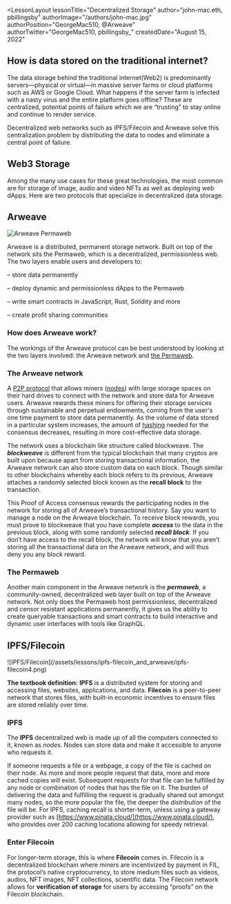 
<LessonLayout
   lessonTitle="Decentralized Storage" 
   author="john-mac.eth, pbillingsby"
   authorImage="/authors/john-mac.jpg"
   authorPosition="GeorgeMac510, @Arweave"
   authorTwitter="GeorgeMac510, pbillingsby_"
   createdDate="August 15, 2022"
>
## How is data stored on the traditional internet?

The data storage behind the
traditional internet(Web2) is predominantly servers—physical or virtual—in
massive server farms or cloud platforms such as AWS or Google Cloud. What
happens if the server farm is infected with a nasty virus and the entire
platform goes offline? These are centralized, potential points of failure which
we are “trusting” to stay online and continue to render service.

Decentralized web networks such as IPFS/Filecoin and Arweave solve this
centralization problem by distributing the data to nodes and eliminate a
central point of failure.

## Web3 Storage

Among the many use cases for these great technologies, the most common are for
storage of image, audio and video NFTs as well as deploying web dApps. Here are
two protocols that specialize in decentralized data storage.

## Arweave

![Arweave Permaweb](/assets/lessons/ipfs-filecoin_and_arweave/arweave6.png)

Arweave is a distributed, permanent storage network. Built on top of the network
sits the Permaweb, which is a decentralized, permissionless web. The two layers
enable users and developers to:

&#8211; store data permanently

&#8211; deploy dynamic and permissionless dApps to the Permaweb

&#8211; write smart contracts in JavaScript, Rust, Solidity and more

&#8211; create profit sharing communities

### How does Arweave work?

The workings of the Arweave protocol can be best understood by looking at the
two layers involved: the Arweave network
and [the Permaweb](https://arweave.medium.com/welcome-to-the-permaweb-ce0e6c73ddfb).

### The Arweave network

A [P2P protocol](https://www.webroot.com/in/en/resources/glossary/what-is-peer-to-peer-networking)
that allows miners ([nodes](https://learn.bybit.com/blockchain/what-are-nodes/))
with large storage spaces on their hard drives to connect with the network and
store data for Arweave users. Arweave rewards these miners for offering their
storage services through sustainable and perpetual endowments, coming from the
user's one time payment to store data permanently. As the volume of data stored
in a particular system increases, the amount of
[hashing](https://learn.bybit.com/blockchain/what-is-hashing-in-blockchain/)
needed for the consensus decreases, resulting in more cost-effective data
storage.

The network uses a blockchain like structure called blockweave. The
**_blockweave_** is different from the typical blockchain that many cryptos are
built upon because apart from storing transactional information, the Arweave
network can also store custom data on each block. Though similar to other
blockchains whereby each block refers to its previous, Arweave attaches a
randomly selected block known as the **recall block** to the transaction.

This Proof of Access consensus rewards the participating nodes in the network
for storing all of Arweave’s transactional history. Say you want to manage a
node on the Arweave blockchain. To receive block rewards, you must prove to
blockweave that you have complete **_access_** to the data in the previous
block, along with some randomly selected **_recall block_**. If you don’t have
access to the recall block, the network will know that you aren’t storing all
the transactional data on the Arweave network, and will thus deny you any block
reward.

### The Permaweb

Another main component in the Arweave network is the **_permaweb_**, a
community-owned, decentralized web layer built on top of the Arweave network.
Not only does the Permaweb host permissionless, decentralized and censor
resistant applications permanently, it gives us the ability to create queryable
transactions and smart contracts to build interactive and dynamic user
interfaces with tools like GraphQL.

## IPFS/Filecoin

<div style={{ width: "70%", margin: "0 auto", paddingTop: "1rem" }}>
  ![IPFS/Filecoin](/assets/lessons/ipfs-filecoin_and_arweave/ipfs-filecoin4.png)
</div>

**The textbook definition:** **IPFS** is a distributed system for storing and
accessing files, websites, applications, and data. **Filecoin** is a
peer-to-peer network that stores files, with built-in economic incentives to
ensure files are stored reliably over time.

### IPFS

The **IPFS** decentralized web is made up of all the computers connected to it,
known as _nodes_. Nodes can store data and make it accessible to anyone who
requests it.

If someone requests a file or a webpage, a copy of the file is cached on their
node. As more and more people request that data, more and more cached copies
will exist. Subsequent requests for that file can be fulfilled by any node or
combination of nodes that has the file on it. The burden of delivering the data
and fulfilling the request is gradually shared out amongst many nodes, so the
more popular the file, the deeper the _distribution_ of the file will be. For
IPFS, caching recall is shorter-term, unless using a gateway provider such as
[https://www.pinata.cloud/](https://www.pinata.cloud/), who provides over 200
caching locations allowing for speedy retrieval.

### Enter Filecoin

For longer-term storage, this is where **Filecoin** comes in. Filecoin is a
decentralized blockchain where miners are incentivized by payment in FIL, the
protocol’s native cryptocurrency, to store medium files such as videos, audios,
NFT images, NFT collections, scientific data. The Filecoin network allows for
**verification of storage** for users by accessing “proofs” on the Filecoin
blockchain.

</LessonLayout>
